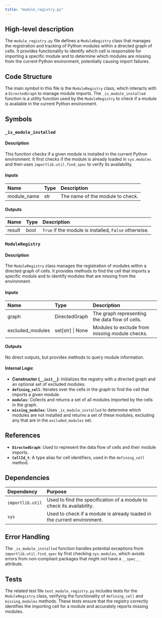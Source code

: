 ```yaml
---
title: "module_registry.py"
---
```


## High-level description

The `module_registry.py` file defines a `ModuleRegistry` class that manages the registration and tracking of Python modules within a directed graph of cells. It provides functionality to identify which cell is responsible for importing a specific module and to determine which modules are missing from the current Python environment, potentially causing import failures.

## Code Structure

The main symbol in this file is the `ModuleRegistry` class, which interacts with a `DirectedGraph` to manage module imports. The `_is_module_installed` function is a utility function used by the `ModuleRegistry` to check if a module is available in the current Python environment.

## Symbols

### `_is_module_installed`
#### Description
This function checks if a given module is installed in the current Python environment. It first checks if the module is already loaded in `sys.modules` and then uses `importlib.util.find_spec` to verify its availability.

#### Inputs
| Name        | Type   | Description                      |
|:------------|:-------|:---------------------------------|
| module_name | str    | The name of the module to check. |

#### Outputs
| Name    | Type | Description                                      |
|:--------|:-----|:-------------------------------------------------|
| result  | bool | `True` if the module is installed, `False` otherwise. |

### `ModuleRegistry`
#### Description
The `ModuleRegistry` class manages the registration of modules within a directed graph of cells. It provides methods to find the cell that imports a specific module and to identify modules that are missing from the environment.

#### Inputs
| Name             | Type               | Description                                      |
|:-----------------|:-------------------|:-------------------------------------------------|
| graph            | DirectedGraph      | The graph representing the data flow of cells.   |
| excluded_modules | set[str] \| None   | Modules to exclude from missing module checks.   |

#### Outputs
No direct outputs, but provides methods to query module information.

#### Internal Logic
- **Constructor (`__init__`)**: Initializes the registry with a directed graph and an optional set of excluded modules.
- **`defining_cell`**: Iterates over the cells in the graph to find the cell that imports a given module.
- **`modules`**: Collects and returns a set of all modules imported by the cells in the graph.
- **`missing_modules`**: Uses `_is_module_installed` to determine which modules are not installed and returns a set of these modules, excluding any that are in the `excluded_modules` set.

## References

- **`DirectedGraph`**: Used to represent the data flow of cells and their module imports.
- **`CellId_t`**: A type alias for cell identifiers, used in the `defining_cell` method.

## Dependencies

| Dependency         | Purpose                                                                 |
|:-------------------|:------------------------------------------------------------------------|
| `importlib.util`   | Used to find the specification of a module to check its availability.    |
| `sys`              | Used to check if a module is already loaded in the current environment.  |

## Error Handling

The `_is_module_installed` function handles potential exceptions from `importlib.util.find_spec` by first checking `sys.modules`, which avoids errors from non-compliant packages that might not have a `__spec__` attribute.

## Tests

The related test file `test_module_registry.py` includes tests for the `ModuleRegistry` class, verifying the functionality of `defining_cell` and `missing_modules` methods. These tests ensure that the registry correctly identifies the importing cell for a module and accurately reports missing modules.